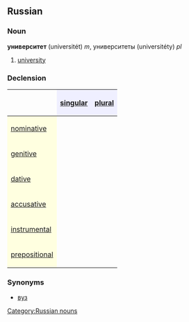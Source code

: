 ==Russian==
[[Category:Russian nouns]]
===Noun===
'''университет''' (universitét) ''m'', университеты (universitéty) ''pl''

#[[university]]

===Declension===
{| border="1" cellpadding="4" cellspacing="0"
!
! style="background-color: #EFEFFF" align="center"|[[singular]]
! style="background-color: #EFEFFF" align="center"|[[plural]]
|-
! style="background-color: #FFFFE0" align="left"|[[nominative case|nominative]]
| align="center"|{{RUchar|университе́т}}
| align="center"|{{RUchar|университе́ты}}
|-
! style="background-color: #FFFFE0" align="left"|[[genitive case|genitive]]
| align="center"|{{RUchar|университе́та}}
| align="center"|{{RUchar|университе́тов}}
|-
! style="background-color: #FFFFE0" align="left"|[[dative case|dative]]
| align="center"|{{RUchar|университе́ту}}
| align="center"|{{RUchar|университе́там}}
|-
! style="background-color: #FFFFE0" align="left"|[[accusative case|accusative]]
| align="center"|{{RUchar|университе́т}}
| align="center"|{{RUchar|университе́ты}}
|-
! style="background-color: #FFFFE0" align="left"|[[instrumental case|instrumental]]
| align="center"|{{RUchar|университе́том}}
| align="center"|{{RUchar|университе́тами}}
|-
! style="background-color: #FFFFE0" align="left"|[[prepositional case|prepositional]]
| align="center"|{{RUchar|об университе́те}}
| align="center"|{{RUchar|об университе́тах}}
|}

===Synonyms===
*[[вуз]]